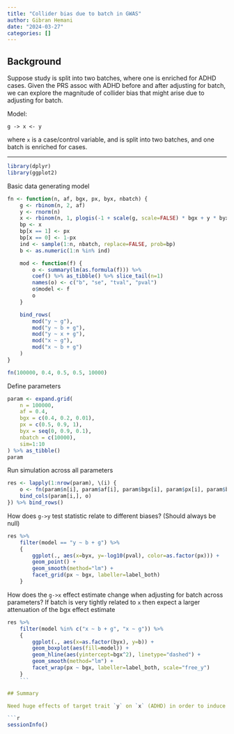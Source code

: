 ```yaml
---
title: "Collider bias due to batch in GWAS"
author: Gibran Hemani
date: "2024-03-27"
categories: []
---
```


## Background

Suppose study is split into two batches, where one is enriched for ADHD cases. Given the PRS assoc with ADHD before and after adjusting for batch, we can explore the magnitude of collider bias that might arise due to adjusting for batch.

Model:

```
g -> x <- y
```

where `x` is a case/control variable, and is split into two batches, and one batch is enriched for cases.

---

```r
library(dplyr)
library(ggplot2)
```

Basic data generating model

```r
fn <- function(n, af, bgx, px, byx, nbatch) {
    g <- rbinom(n, 2, af)
    y <- rnorm(n)
    x <- rbinom(n, 1, plogis(-1 + scale(g, scale=FALSE) * bgx + y * byx + rnorm(n)))
    bp <- x
    bp[x == 1] <- px
    bp[x == 0] <- 1-px
    ind <- sample(1:n, nbatch, replace=FALSE, prob=bp)
    b <- as.numeric(1:n %in% ind)

    mod <- function(f) {
        o <- summary(lm(as.formula(f))) %>%
        coef() %>% as_tibble() %>% slice_tail(n=1)
        names(o) <- c("b", "se", "tval", "pval")
        o$model <- f
        o
    }

    bind_rows(
        mod("y ~ g"),
        mod("y ~ b + g"),
        mod("y ~ x + g"),
        mod("x ~ g"),
        mod("x ~ b + g")
    )
}

fn(100000, 0.4, 0.5, 0.5, 10000)
```

Define parameters

```r
param <- expand.grid(
    n = 100000,
    af = 0.4,
    bgx = c(0.4, 0.2, 0.01),
    px = c(0.5, 0.9, 1),
    byx = seq(0, 0.9, 0.1),
    nbatch = c(10000),
    sim=1:10
) %>% as_tibble()
param
```

Run simulation across all parameters

```r
res <- lapply(1:nrow(param), \(i) {
    o <- fn(param$n[i], param$af[i], param$bgx[i], param$px[i], param$byx[i], param$nbatch[i])
    bind_cols(param[i,], o)
}) %>% bind_rows()
```

How does `g->y` test statistic relate to different biases? (Should always be null)

```r
res %>%
    filter(model == "y ~ b + g") %>%
    {
        ggplot(., aes(x=byx, y=-log10(pval), color=as.factor(px))) +
        geom_point() +
        geom_smooth(method="lm") +
        facet_grid(px ~ bgx, labeller=label_both)
    }
```

How does the `g->x` effect estimate change when adjusting for batch across parameters? If batch is very tightly related to `x` then expect a larger attenuation of the bgx effect estimate

```r
res %>%
    filter(model %in% c("x ~ b + g", "x ~ g")) %>%
    {
        ggplot(., aes(x=as.factor(byx), y=b)) +
        geom_boxplot(aes(fill=model)) +
        geom_hline(aes(yintercept=bgx^2), linetype="dashed") +
        geom_smooth(method="lm") +
        facet_wrap(px ~ bgx, labeller=label_both, scale="free_y")
    }
    ```

## Summary

Need huge effects of target trait `y` on `x` (ADHD) in order to induce any sort of meaningful collider bias unless batch is composed entirely of cases.

```r
sessionInfo()
```
